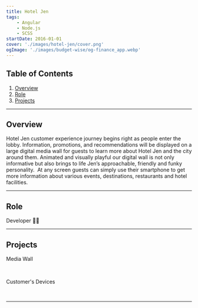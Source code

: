```yaml
---
title: Hotel Jen
tags:
    - Angular
    - Node.js
    - SCSS
startDate: 2016-01-01
cover: './images/hotel-jen/cover.png'
ogImage: './images/budget-wise/og-finance_app.webp'
---
```



## Table of Contents
1. [Overview](#overview)
1. [Role](#role)
1. [Projects](#projects)

---

## Overview

Hotel Jen customer experience journey begins right as people enter the lobby. Information, promotions, and recommendations will be displayed on a large digital media wall for guests to learn more about Hotel Jen and the city around them. Animated and visually playful our digital wall is not only informative but also brings to life Jen’s approachable, friendly and funky personality.
​
​At any screen guests can simply use their smartphone to get more information about various events, destinations, restaurants  and hotel facilities.

---

## Role

Developer 👨🏻

---

## Projects

Media Wall

<img src={sup2.src} alt="" />

<img src={sup1.src} alt="" />


<Vimeo id="https://vimeo.com/221519599" />


Customer's Devices

<img src={sup3.src} alt="" />

<img src={sup4.src} alt="" />

___
